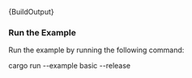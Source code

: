 
<DotEnvWarning />

<CodeBlock className="language-rust">
    {BuildOutput}
</CodeBlock>

### Run the Example

Run the example by running the following command:

<CodeBlock className="language-bash">
    cargo run --example basic --release
</CodeBlock>
